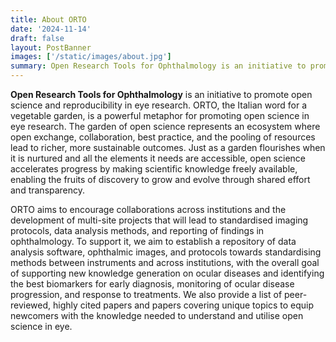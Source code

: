 ```yaml
---
title: About ORTO
date: '2024-11-14'
draft: false
layout: PostBanner
images: ['/static/images/about.jpg']
summary: Open Research Tools for Ophthalmology is an initiative to promote open science and reproducibility in eye research.
---
```


**Open Research Tools for Ophthalmology** is an initiative to promote open science and reproducibility in eye research.
ORTO, the Italian word for a vegetable garden, is a powerful metaphor for promoting open science in eye research.
The garden of open science represents an ecosystem where open exchange, collaboration, best practice, and the pooling of resources lead to richer, more sustainable outcomes.
Just as a garden flourishes when it is nurtured and all the elements it needs are accessible, open science accelerates progress by making scientific knowledge freely available, enabling the fruits of discovery to grow and evolve through shared effort and transparency.

ORTO aims to encourage collaborations across institutions and the development of multi-site projects that will lead to standardised imaging protocols, data analysis methods, and reporting of findings in ophthalmology.
To support it, we aim to establish a repository of data analysis software, ophthalmic images, and protocols towards standardising methods between instruments and across institutions, with the overall goal of supporting new knowledge generation on ocular diseases and identifying the best biomarkers for early diagnosis, monitoring of ocular disease progression, and response to treatments.
We also provide a list of peer-reviewed, highly cited papers and papers covering unique topics to equip newcomers with the knowledge needed to understand and utilise open science in eye.